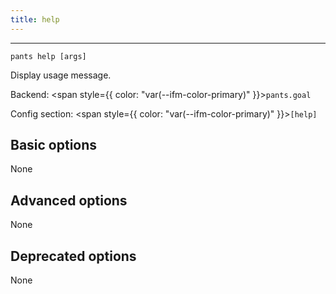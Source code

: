 ```yaml
---
title: help
---
```



---

```
pants help [args]
```

Display usage message.

Backend: <span style={{ color: "var(--ifm-color-primary)" }}>`pants.goal`</span>

Config section: <span style={{ color: "var(--ifm-color-primary)" }}>`[help]`</span>

## Basic options

<span className={styles.options}>

None

## Advanced options

None

## Deprecated options

None

</span>